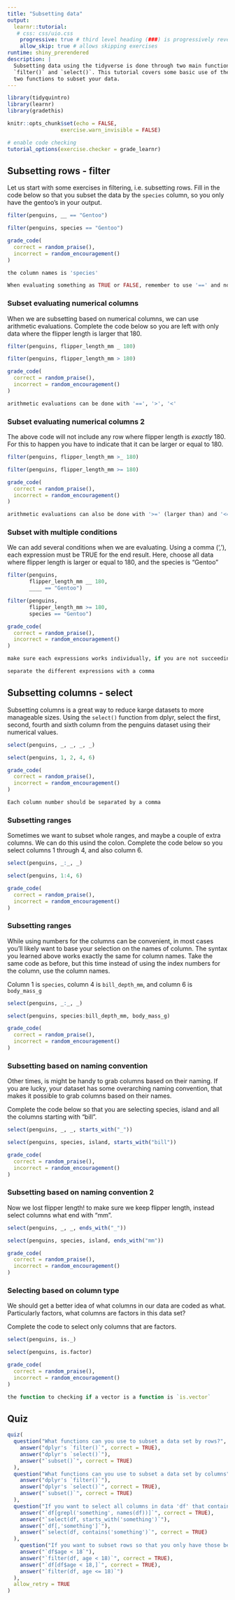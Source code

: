 ```yaml
---
title: "Subsetting data"
output: 
  learnr::tutorial:
   # css: css/uio.css
    progressive: true # third level heading (###) is progressively revealed
    allow_skip: true # allows skipping exercises
runtime: shiny_prerendered
description: |
  Subsetting data using the tidyverse is done through two main functions:
  `filter()` and `select()`. This tutorial covers some basic use of these
  two functions to subset your data.
---
```


```r

library(tidyquintro)
library(learnr)
library(gradethis)

knitr::opts_chunk$set(echo = FALSE,
                 exercise.warn_invisible = FALSE)

# enable code checking
tutorial_options(exercise.checker = grade_learnr)
```


## Subsetting rows - filter

Let us start with some exercises in filtering, i.e. subsetting rows. 
Fill in the code below so that you subset the data by the `species` column, so you only have the gentoo's in your output.

```r
filter(penguins, __ == "Gentoo")
```

```r
filter(penguins, species == "Gentoo")
```

```r
grade_code(
  correct = random_praise(),
  incorrect = random_encouragement()
)
```

```r
the column names is 'species'
```

```r
When evaluating something as TRUE or FALSE, remember to use '==' and not '='
```

### Subset evaluating numerical columns

When we are subsetting based on numerical columns, we can use arithmetic evaluations. 
Complete the code below so you are left with only data where the flipper length is larger that 180.

```r
filter(penguins, flipper_length_mm _ 180)
```

```r
filter(penguins, flipper_length_mm > 180)
```

```r
grade_code(
  correct = random_praise(),
  incorrect = random_encouragement()
)
```

```r
arithmetic evaluations can be done with '==', '>', '<'
```


### Subset evaluating numerical columns 2

The above code will not include any row where flipper length is _exactly_ 180. 
For this to happen you have to indicate that it can be larger or equal to 180.

```r
filter(penguins, flipper_length_mm >_ 180)
```

```r
filter(penguins, flipper_length_mm >= 180)
```

```r
grade_code(
  correct = random_praise(),
  incorrect = random_encouragement()
)
```

```r
arithmetic evaluations can also be done with '>=' (larger than) and '<=' (smaller than)
```


### Subset with multiple conditions

We can add several conditions when we are evaluating. 
Using a comma (','), each expression must be TRUE for the end result.
Here, choose all data where flipper length is larger or equal to 180, and the species is "Gentoo"

```r
filter(penguins, 
       flipper_length_mm __ 180,
       ____ == "Gentoo")
```

```r
filter(penguins, 
       flipper_length_mm >= 180,
       species == "Gentoo")
```

```r
grade_code(
  correct = random_praise(),
  incorrect = random_encouragement()
)
```

```r
make sure each expressions works individually, if you are not succeeding
```

```r
separate the different expressions with a comma
```


## Subsetting columns - select

Subsetting columns is a great way to reduce karge datasets to more manageable sizes. 
Using the `select()` function from dplyr, select the first, second, fourth and sixth column from the penguins dataset
using their numerical values.

```r
select(penguins, _, _, _, _)
```

```r
select(penguins, 1, 2, 4, 6)
```

```r
grade_code(
  correct = random_praise(),
  incorrect = random_encouragement()
)
```

```r
Each column number should be separated by a comma
```

### Subsetting ranges

Sometimes we want to subset whole ranges, and maybe a couple of extra columns.
We can do this usind the colon. 
Complete the code below so you select columns 1 through 4, and also column 6.

```r
select(penguins, _:_, _)
```

```r
select(penguins, 1:4, 6)
```

```r
grade_code(
  correct = random_praise(),
  incorrect = random_encouragement()
)
```


### Subsetting ranges

While using numbers for the columns can be convenient, in most cases you'll likely want to base your selection on the names of column.
The syntax you learned above works exactly the same for column names.
Take the same code as before, but this time instead of using the index numbers for the column, use the column names.

Column 1 is `species`, column 4 is `bill_depth_mm`, and column 6 is `body_mass_g`

```r
select(penguins, _:_, _)
```

```r
select(penguins, species:bill_depth_mm, body_mass_g)
```

```r
grade_code(
  correct = random_praise(),
  incorrect = random_encouragement()
)
```

### Subsetting based on naming convention

Other times, is might be handy to grab columns based on their naming.
If you are lucky, your dataset has some overarching naming convention, that makes it possible to grab columns based on their names.

Complete the code below so that you are selecting species, island and all the columns starting with "bill".

```r
select(penguins, _, _, starts_with("_"))
```

```r
select(penguins, species, island, starts_with("bill"))
```

```r
grade_code(
  correct = random_praise(),
  incorrect = random_encouragement()
)
```

### Subsetting based on naming convention 2

Now we lost flipper length! to make sure we keep flipper length, instead select columns what end with "mm".

```r
select(penguins, _, _, ends_with("_"))
```

```r
select(penguins, species, island, ends_with("mm"))
```


```r
grade_code(
  correct = random_praise(),
  incorrect = random_encouragement()
)
```

### Selecting based on column type

We should get a better idea of what columns in our data are coded as what.
Particularly factors, what columns are factors in this data set?

Complete the code to select only columns that are factors.

```r
select(penguins, is._)
```

```r
select(penguins, is.factor)
```


```r
grade_code(
  correct = random_praise(),
  incorrect = random_encouragement()
)
```

```r
the function to checking if a vector is a function is `is.vector`
```

## Quiz

```r
quiz(
  question("What functions can you use to subset a data set by rows?",
    answer("dplyr's `filter()`", correct = TRUE),
    answer("dplyr's `select()`"),
    answer("`subset()`", correct = TRUE)
  ),
  question("What functions can you use to subset a data set by columns",
    answer("dplyr's `filter()`"),
    answer("dplyr's `select()`", correct = TRUE),
    answer("`subset()`", correct = TRUE)
  ),
  question("If you want to select all columns in data 'df' that contains the string 'something', you can do that by",
    answer("`df[grepl('something', names(df))]`", correct = TRUE),
    answer("`select(df, starts_with('something')`"),
    answer("`df[,'something']`"),
    answer("`select(df, contains('something')`", correct = TRUE)
  ),
    question("If you want to subset rows so that you only have those below 18 years of age, you can do that by",
    answer("`df$age < 18`"),
    answer("`filter(df, age < 18)`", correct = TRUE),
    answer("`df[df$age < 18,]`", correct = TRUE),
    answer("`filter(df, age <= 18)`")
  ),
  allow_retry = TRUE
)
```
